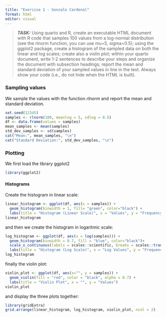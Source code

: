 ```yaml
---
title: "Exercise 1 - Gonzalo Cardenal"
format: html
editor: visual
---
```



>**_TASK:_**
Using quarto and R, create an executable HTML document with R code that samples 100 values from a log-normal distribution (see the rlnorm function; you can use mu=5, sigma=0.5); using the ggplot2 package, create a histogram of the sampled data on both the linear and log scales; create also a violin plot; within your quarto document, write 1-2 sentences to describe your steps and organize the document with subsection headings; report the mean and standard deviation of your sampled values in line in the text. Always show your code (i.e., do not hide when the HTML is built).

### Sampling values
We sample the values with the function *rlnorm* and report the mean and standard deviation.
```r
set.seed(12345)
samples <- rlnorm(100, meanlog = 5, sdlog = 0.5)
df <- data.frame(values = samples)
mean_samples <- mean(samples)
std_dev_samples <- sd(samples)
cat("Mean:", mean_samples, "\n")
cat("Standard Deviation:", std_dev_samples, "\n")
```

### Plotting
We first load the library ggplot2
```r
library(ggplot2)
```
#### Histograms
Create the histogram in linear scale:
```r
linear_histogram <- ggplot(df, aes(x = samples)) + 
  geom_histogram(binwidth = 1, fill= "green", color="black") + 
  labs(title = "Histogram (Linear Scale)", x = "Values", y = "Frequency")
linear_histogram
```

and then we create the histogram in logaritmic scale:
```r
log_histogram <- ggplot(df, aes(x = log(samples))) +
  geom_histogram(binwidth = 0.7, fill = "blue", color="black")+
  scale_x_continuous(labels = scales::scientific, breaks = scales::trans_breaks("log10", function(x) 10^x)) +
  labs(title = "Histogram (Log Scale)", x = "Log Values", y = "Frequency")
log_histogram
```

finally the violin plot:
```r
violin_plot <- ggplot(df, aes(x="", y = samples)) +
  geom_violin(fill = "red", color = "black", alpha = 0.7) +
  labs(title = "Violin Plot", x = "", y = "Values")
violin_plot
```

and display the three plots together:
```r
library(gridExtra)
grid.arrange(linear_histogram, log_histogram, violin_plot, ncol = 2)
```
